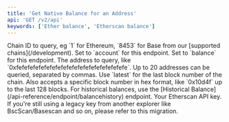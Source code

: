 ```yaml
---
title: 'Get Native Balance for an Address'
api: 'GET /v2/api'
keywords: ['Ether balance', 'Etherscan balance']
---
```



<CreditChip description="Returns the balance of a given address" pro={true} />

  <ParamField query="chainid" type="string" initialValue="somevalue">
    Chain ID to query, eg `1` for Ethereum, `8453` for Base from our [supported chains](/development).
  </ParamField>
  <ParamField query="module" type="string" initialValue="account">
    Set to `account` for this endpoint.
  </ParamField>
  <ParamField query="action" type="string" initialValue="balance">
    Set to `balance` for this endpoint.
  </ParamField>
  <ParamField query="address" type="string" initialValue="0xde0b295669a9fd93d5f28d9ec85e40f4cb697bae">
    The address to query, like `0xfefefefefefefefefefefefefefefefefefefefe`. Up to 20 addresses can be queried, separated by commas.
  </ParamField>
  <ParamField query="tag" type="string" initialValue="latest">
    Use `latest` for the last block number of the chain. Also accepts a specific block number in hex format, like `0x10d4f` up to the last 128 blocks. For historical balances, use the [Historical Balance](/api-reference/endpoint/balancehistory) endpoint.  
  </ParamField>
  <ParamField query="apikey" type="string">
    Your Etherscan API key. If you're still using a legacy key from another explorer like BscScan/Basescan and so on, please refer to this migration.
  </ParamField>
